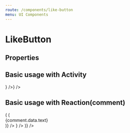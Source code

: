 ```yaml
---
route: /components/like-button
menu: UI Components
---
```



# LikeButton

## Properties

<Props of={LikeButton} />

## Basic usage with Activity

<Playground>
  <WithExampleStreamApp>
    <SinglePost
      feedGroup="timeline"
      activityId="aba1d300-dc4a-11e8-8080-80010edf5810"
      Activity={(props) => <Activity {...props} Footer={<LikeButton activity={props.activity} />} />}
    />
  </WithExampleStreamApp>
</Playground>

## Basic usage with Reaction(comment)

<Playground>
  <WithExampleStreamApp>
    <SinglePost
      feedGroup="timeline"
      activityId="aba1d300-dc4a-11e8-8080-80010edf5810"
      options={{ withOwnChildren: true }}
      Activity={(props) => (
        <Activity
          {...props}
          Footer={
            <React.Fragment>
              <CommentField activity={props.activity} />
              <CommentList
                activityId={props.activity.id}
                CommentItem={({ comment }) => (
                  <div>
                    <div>{comment.data.text}</div>
                    <LikeButton reaction={comment} />
                  </div>
                )}
              />
            </React.Fragment>
          }
        />
      )}
    />
  </WithExampleStreamApp>
</Playground>
